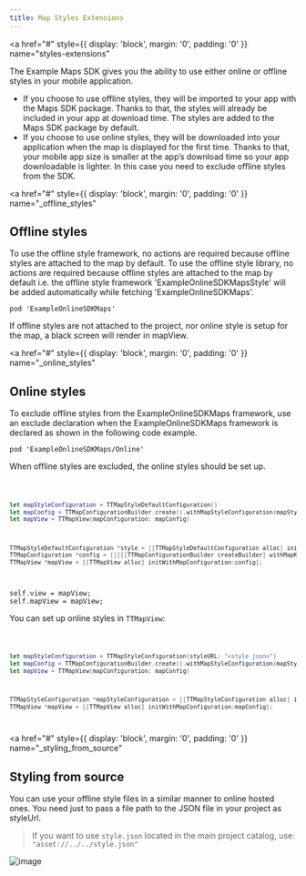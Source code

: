 ```yaml
---
title: Map Styles Extensions
---
```


<a
  href="#"
  style={{ display: 'block', margin: '0', padding: '0' }}
  name="styles-extensions"
></a>

The Example Maps SDK gives you the ability to use either online or offline styles in your mobile
application.

- If you choose to use offline styles, they will be imported to your app with the Maps SDK package.
  Thanks to that, the styles will already be included in your app at download time. The styles are
  added to the Maps SDK package by default.
- If you choose to use online styles, they will be downloaded into your application when the map is
  displayed for the first time. Thanks to that, your mobile app size is smaller at the app’s
  download time so your app downloadable is lighter. In this case you need to exclude offline styles
  from the SDK.

<a
  href="#"
  style={{ display: 'block', margin: '0', padding: '0' }}
  name="_offline_styles"
></a>

## Offline styles

To use the offline style framework, no actions are required because offline styles are attached to
the map by default. To use the offline style library, no actions are required because offline styles
are attached to the map by default i.e. the offline style framework 'ExampleOnlineSDKMapsStyle' will
be added automatically while fetching 'ExampleOnlineSDKMaps'.

```code
pod 'ExampleOnlineSDKMaps'
```

If offline styles are not attached to the project, nor online style is setup for the map, a black
screen will render in mapView.

<a
  href="#"
  style={{ display: 'block', margin: '0', padding: '0' }}
  name="_online_styles"
></a>

## Online styles

To exclude offline styles from the ExampleOnlineSDKMaps framework, use an exclude declaration when
the ExampleOnlineSDKMaps framework is declared as shown in the following code example.

```code
pod 'ExampleOnlineSDKMaps/Online'
```

When offline styles are excluded, the online styles should be set up.

<Code>

```swift
let mapStyleConfiguration = TTMapStyleDefaultConfiguration()
let mapConfig = TTMapConfigurationBuilder.create().withMapStyleConfiguration(mapStyleConfiguration).build()
let mapView = TTMapView(mapConfiguration: mapConfig)
```

```objectivec
TTMapStyleDefaultConfiguration *style = [[TTMapStyleDefaultConfiguration alloc] init]
TTMapConfiguration *config = [[[[[TTMapConfigurationBuilder createBuilder] withMapKey:Key.Map] withTrafficKey:Key.Traffic] withMapStyleConfiguration:style] build];
TTMapView *mapView = [[TTMapView alloc] initWithMapConfiguration:config];
```

</Code>

    self.view = mapView;
    self.mapView = mapView;

You can set up online styles in `TTMapView`:

<Code>

```swift
let mapStyleConfiguration = TTMapStyleConfiguration(styleURL: "<style json>")
let mapConfig = TTMapConfigurationBuilder.create().withMapStyleConfiguration(mapStyleConfiguration).build()
let mapView = TTMapView(mapConfiguration: mapConfig)
```

```objectivec
TTMapStyleConfiguration *mapStyleConfiguration = [[TTMapStyleConfiguration alloc] initWithStyleURL:@"<style json>"];    TTMapConfiguration *mapConfig = [[[TTMapConfigurationBuilder createBuilder] withMapStyleConfiguration:mapStyleConfiguration] build];
TTMapView *mapView = [[TTMapView alloc] initWithMapConfiguration:mapConfig];
```

</Code>

<a
  href="#"
  style={{ display: 'block', margin: '0', padding: '0' }}
  name="_styling_from_source"
></a>

## Styling from source

You can use your offline style files in a similar manner to online hosted ones. You need just to
pass a file path to the JSON file in your project as styleUrl.

<Blockquote type="announcement" hasIcon>

If you want to use `style.json` located in the main project catalog,
use: `"asset://../../style.json"`

</Blockquote>

<ContentWrapper maxWidth="350px" objectFit="contain">

![image](../images/style_in_project.png)

</ContentWrapper>